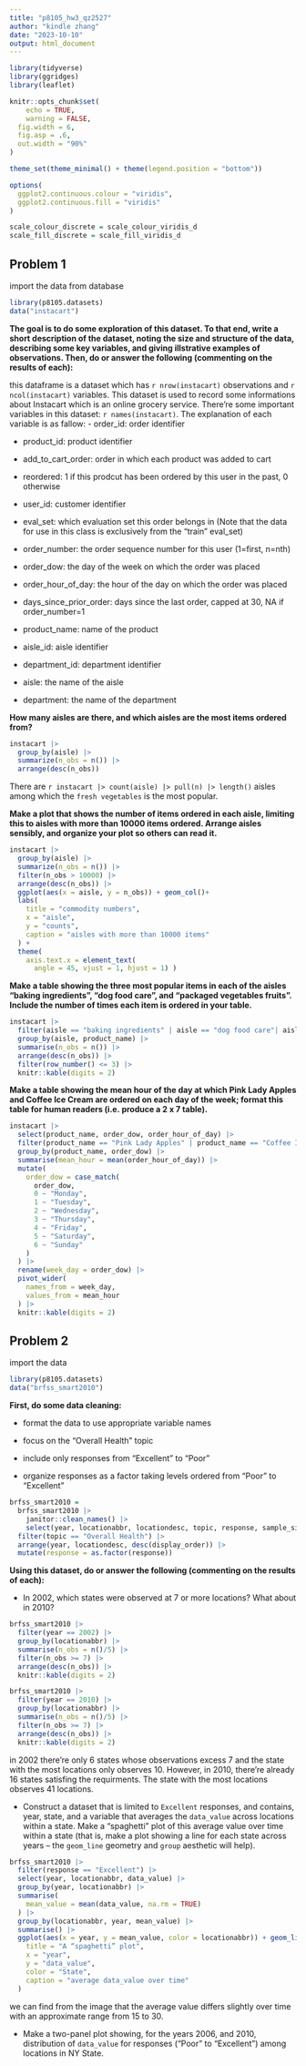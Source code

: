 ```yaml
---
title: "p8105_hw3_qz2527"
author: "kindle zhang"
date: "2023-10-10"
output: html_document
---
```


```r
library(tidyverse)
library(ggridges)
library(leaflet)

knitr::opts_chunk$set(
	echo = TRUE,
	warning = FALSE,
  fig.width = 6,
  fig.asp = .6,
  out.width = "90%"
)

theme_set(theme_minimal() + theme(legend.position = "bottom"))

options(
  ggplot2.continuous.colour = "viridis",
  ggplot2.continuous.fill = "viridis"
)

scale_colour_discrete = scale_colour_viridis_d
scale_fill_discrete = scale_fill_viridis_d
```
## Problem 1

import the data from database

```r
library(p8105.datasets)
data("instacart")
```
**The goal is to do some exploration of this dataset. To that end, write a short description of the dataset, noting the size and structure of the data, describing some key variables, and giving illstrative examples of observations. Then, do or answer the following (commenting on the results of each):**

this dataframe is a dataset which has `r nrow(instacart)` observations and `r ncol(instacart)` variables. This dataset is used to record some informations about Instacart which is an online grocery service. There're some important variables in this dataset: `r names(instacart)`. The explanation of each variable is as fallow:
- order_id: order identifier

- product_id: product identifier

- add_to_cart_order: order in which each product was added to cart

- reordered: 1 if this prodcut has been ordered by this user in the past, 0 otherwise

- user_id: customer identifier

- eval_set: which evaluation set this order belongs in (Note that the data for use in this class is exclusively from the “train” eval_set)

- order_number: the order sequence number for this user (1=first, n=nth)

- order_dow: the day of the week on which the order was placed

- order_hour_of_day: the hour of the day on which the order was placed

- days_since_prior_order: days since the last order, capped at 30, NA if order_number=1

- product_name: name of the product

- aisle_id: aisle identifier

- department_id: department identifier

- aisle: the name of the aisle

- department: the name of the department

**How many aisles are there, and which aisles are the most items ordered from?**

```r
instacart |> 
  group_by(aisle) |> 
  summarize(n_obs = n()) |> 
  arrange(desc(n_obs))
```

There are `r instacart |> count(aisle) |> pull(n) |> length()` aisles among which the `fresh vegetables` is the most popular.

**Make a plot that shows the number of items ordered in each aisle, limiting this to aisles with more than 10000 items ordered. Arrange aisles sensibly, and organize your plot so others can read it.**

```r
instacart |> 
  group_by(aisle) |> 
  summarize(n_obs = n()) |> 
  filter(n_obs > 10000) |> 
  arrange(desc(n_obs)) |> 
  ggplot(aes(x = aisle, y = n_obs)) + geom_col()+
  labs(
    title = "commodity numbers",
    x = "aisle",
    y = "counts",
    caption = "aisles with more than 10000 items"
  ) +
  theme(
    axis.text.x = element_text(
      angle = 45, vjust = 1, hjust = 1) )
```

**Make a table showing the three most popular items in each of the aisles “baking ingredients”, “dog food care”, and “packaged vegetables fruits”. Include the number of times each item is ordered in your table.**

```r

instacart |> 
  filter(aisle == "baking ingredients" | aisle == "dog food care"| aisle == "packaged vegetables fruits") |> 
  group_by(aisle, product_name) |> 
  summarise(n_obs = n()) |> 
  arrange(desc(n_obs)) |> 
  filter(row_number() <= 3) |> 
  knitr::kable(digits = 2)
```

**Make a table showing the mean hour of the day at which Pink Lady Apples and Coffee Ice Cream are ordered on each day of the week; format this table for human readers (i.e. produce a 2 x 7 table).**

```r
instacart |> 
  select(product_name, order_dow, order_hour_of_day) |> 
  filter(product_name == "Pink Lady Apples" | product_name == "Coffee Ice Cream") |> 
  group_by(product_name, order_dow) |> 
  summarise(mean_hour = mean(order_hour_of_day)) |> 
  mutate(
    order_dow = case_match(
      order_dow,
      0 ~ "Monday",
      1 ~ "Tuesday",
      2 ~ "Wednesday",
      3 ~ "Thursday",
      4 ~ "Friday",
      5 ~ "Saturday",
      6 ~ "Sunday"
    )
  ) |> 
  rename(week_day = order_dow) |> 
  pivot_wider(
    names_from = week_day,
    values_from = mean_hour
  ) |> 
  knitr::kable(digits = 2)
```

## Problem 2

import the data

```r
library(p8105.datasets)
data("brfss_smart2010")
```

**First, do some data cleaning:**

- format the data to use appropriate variable names

- focus on the “Overall Health” topic 

- include only responses from “Excellent” to “Poor”

- organize responses as a factor taking levels ordered from “Poor” to “Excellent”

```r
brfss_smart2010 = 
  brfss_smart2010 |> 
    janitor::clean_names() |> 
    select(year, locationabbr, locationdesc, topic, response, sample_size, data_value, display_order, geo_location) |> 
  filter(topic == "Overall Health") |> 
  arrange(year, locationdesc, desc(display_order)) |> 
  mutate(response = as.factor(response))
```

**Using this dataset, do or answer the following (commenting on the results of each):**

- In 2002, which states were observed at 7 or more locations? What about in 2010?

```r
brfss_smart2010 |> 
  filter(year == 2002) |> 
  group_by(locationabbr) |> 
  summarise(n_obs = n()/5) |> 
  filter(n_obs >= 7) |> 
  arrange(desc(n_obs)) |> 
  knitr::kable(digits = 2)

brfss_smart2010 |> 
  filter(year == 2010) |> 
  group_by(locationabbr) |> 
  summarise(n_obs = n()/5) |> 
  filter(n_obs >= 7) |> 
  arrange(desc(n_obs)) |> 
  knitr::kable(digits = 2)
```

in 2002 there're only 6 states whose observations excess 7 and the state with the most locations only observes 10. However, in 2010, there're already 16 states satisfing the requirments. The state with the most locations observes 41 locations. 

- Construct a dataset that is limited to `Excellent` responses, and contains, year, state, and a variable that averages the `data_value` across locations within a state. Make a “spaghetti” plot of this average value over time within a state (that is, make a plot showing a line for each state across years – the `geom_line` geometry and `group` aesthetic will help).

```r
brfss_smart2010 |> 
  filter(response == "Excellent") |> 
  select(year, locationabbr, data_value) |> 
  group_by(year, locationabbr) |> 
  summarise(
    mean_value = mean(data_value, na.rm = TRUE)
  ) |> 
  group_by(locationabbr, year, mean_value) |> 
  summarise() |> 
  ggplot(aes(x = year, y = mean_value, color = locationabbr)) + geom_line() + labs(
    title = "A “spaghetti” plot",
    x = "year",
    y = "data_value",
    color = "State",
    caption = "average data_value over time"
  )
```

we can find from the image that the average value differs slightly over time with an approximate range from 15 to 30.

- Make a two-panel plot showing, for the years 2006, and 2010, distribution of `data_value` for responses (“Poor” to “Excellent”) among locations in NY State.

```r

```

